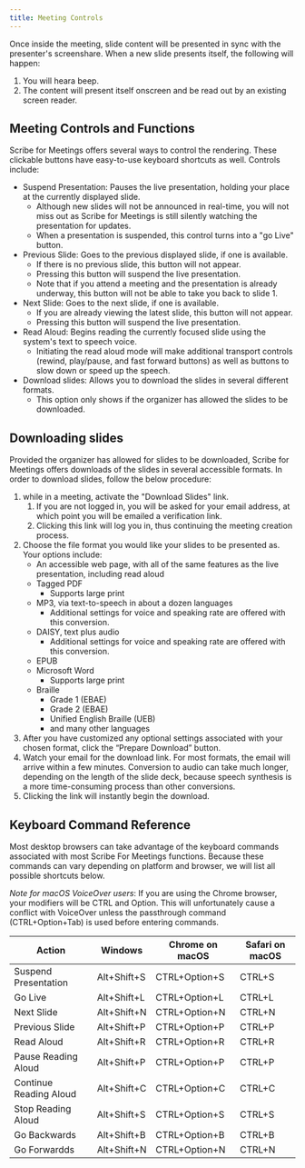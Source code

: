 ```yaml
---
title: Meeting Controls
---
```



Once inside the meeting, slide content will be presented in sync with the presenter's screenshare. When a new slide presents itself, the following will happen:
1. You will heara beep.
1. The content will present itself onscreen and be read out by an existing screen reader.

## Meeting Controls and Functions

Scribe for Meetings offers several ways to control the rendering. These clickable buttons have easy-to-use keyboard shortcuts as well. Controls include:
* Suspend Presentation: Pauses the live presentation, holding your place at the currently displayed slide.      
    * Although new slides will not be announced in real-time, you will not miss out as Scribe for Meetings is still silently watching the presentation for updates.
    * When a presentation is suspended, this control turns into a "go Live" button.
* Previous Slide: Goes to the previous displayed slide, if one is available.
    * If there is no previous slide, this button will not appear.
    * Pressing this button will suspend the live presentation.
    * Note that if you attend a meeting and the presentation is already underway, this button will not be able to take you back to slide 1.
* Next Slide: Goes to the next slide, if one is available.
    * If you are already viewing the latest slide, this button will not appear.
    * Pressing this button will suspend the live presentation.
* Read Aloud: Begins reading the currently focused slide using the system's text to speech voice.
    * Initiating the read aloud mode will make additional transport controls (rewind, play/pause, and fast forward buttons) as well as buttons to slow down or speed up the speech.
* Download slides: Allows you to download the slides in several different formats.
    * This option only shows if the organizer has allowed the slides to be downloaded.

## Downloading slides

Provided the organizer has allowed for slides to be downloaded, Scribe for Meetings offers downloads of the slides in several accessible formats. In order to download slides, follow the below procedure:
1. while in a meeting, activate the "Download Slides" link.
	1. If you are not logged in, you will be asked for your email address, at which point you will be emailed a verification link.
	1. Clicking this link will log you in, thus continuing the meeting creation process.
1. Choose the file format you would like your slides to be presented as. Your options include:
    * An accessible web page, with all of the same features as the live presentation, including read aloud
    * Tagged PDF
        * Supports large print
    * MP3, via text-to-speech in about a dozen languages
        * Additional settings for voice and speaking rate are offered with this conversion.
    * DAISY, text plus audio
        * Additional settings for voice and speaking rate are offered with this conversion.
    * EPUB
    * Microsoft Word
        * Supports large print
    * Braille
        * Grade 1 (EBAE)
        * Grade 2 (EBAE)
        * Unified English Braille (UEB)
        * and many other languages
1. After you have customized any optional settings associated with your chosen format, click the “Prepare Download” button.
1. Watch your email for the download link. For most formats, the email will arrive within a few minutes. Conversion to audio can take much longer, depending on the length of the slide deck, because speech synthesis is a more time-consuming process than other conversions.
1. Clicking the link will instantly begin the download.

## Keyboard Command Reference

Most desktop browsers can take advantage of the keyboard commands associated with most Scribe For Meetings functions. Because these commands can vary depending on platform and browser, we will list all possible shortcuts below.

*Note for macOS VoiceOver users*: If you are using the Chrome browser, your modifiers will be CTRL and Option. This will unfortunately cause a conflict with VoiceOver unless the passthrough command (CTRL+Option+Tab) is used before entering commands.

Action | Windows | Chrome on macOS | Safari on macOS
--- | --- | --- | ---
Suspend Presentation | Alt+Shift+S | CTRL+Option+S | CTRL+S
Go Live | Alt+Shift+L | CTRL+Option+L | CTRL+L
Next Slide | Alt+Shift+N | CTRL+Option+N | CTRL+N
Previous Slide | Alt+Shift+P | CTRL+Option+P | CTRL+P
Read Aloud | Alt+Shift+R | CTRL+Option+R | CTRL+R
Pause Reading Aloud | Alt+Shift+P | CTRL+Option+P | CTRL+P
Continue Reading Aloud | Alt+Shift+C | CTRL+Option+C | CTRL+C
Stop Reading Aloud | Alt+Shift+S | CTRL+Option+S | CTRL+S
Go Backwards | Alt+Shift+B | CTRL+Option+B | CTRL+B
Go Forwardds | Alt+Shift+N | CTRL+Option+N | CTRL+N

